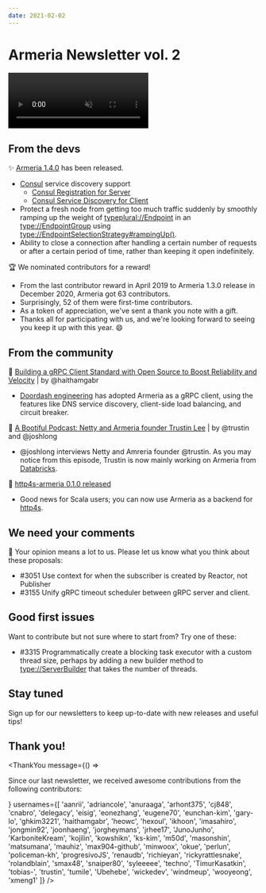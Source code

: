 ```yaml
---
date: 2021-02-02
---
```


# Armeria Newsletter vol. 2

<video class="hideOnReducedMotion" src="../../images/armeria.m4v" preload="none" autoplay muted loop style="width: 282px; height: 112px;">
  <img src="../../images/armeria.gif" loading="lazy" width="282" height="112" />
</video>

## From the devs

✨ [Armeria 1.4.0](/release-notes/1.4.0/) has been released.

- [Consul](https://consul.io/) service discovery support
  - [Consul Registration for Server](/docs/server-service-registration/#consul-based-service-registration-with-consulupdatinglistener)
  - [Consul Service Discovery for Client](/docs/client-service-discovery/#consul-based-service-discovery-with-consulendpointgroup)
- Protect a fresh node from getting too much traffic suddenly by smoothly ramping up the weight of
  <typeplural://Endpoint> in an <type://EndpointGroup> using <type://EndpointSelectionStrategy#rampingUp()>.
- Ability to close a connection after handling a certain number of requests or after a certain period of time,
  rather than keeping it open indefinitely.

<div style="float: right; max-width: 320px; margin-left: 1rem;">
  <TwitterTweetEmbed tweetId={'1337766539328712706'} />
</div>

🏆 We nominated contributors for a reward!

- From the last contributor reward in April 2019 to Armeria 1.3.0 release in December 2020,
  Armeria got 63 contributors. 
- Surprisingly, 52 of them were first-time contributors. 
- As a token of appreciation, we've sent a thank you note with a gift. 
- Thanks all for participating with us, and we're looking forward to seeing you keep it up with this year. 😄

## From the community

📝 [Building a gRPC Client Standard with Open Source to Boost Reliability and Velocity](https://doordash.engineering/2021/01/12/building-a-grpc-client-standard-with-open-source/) | by @haithamgabr

- [Doordash engineering](https://doordash.engineering/) has adopted Armeria as a gRPC client, using the features
  like DNS service discovery, client-side load balancing, and circuit breaker.

🎤 [A Bootiful Podcast: Netty and Armeria founder Trustin Lee](https://spring.io/blog/2021/01/07/a-bootiful-podcast-netty-and-armeria-founder-trustin-lee) | by @trustin and @joshlong

- @joshlong interviews Netty and Amreria founder @trustin. As you may notice from this episode,
  Trustin is now mainly working on Armeria from [Databricks](https://databricks.com/).

🚀 [http4s-armeria 0.1.0 released](https://github.com/http4s/http4s-armeria)

- Good news for Scala users; you can now use Armeria as a backend for [http4s](https://http4s.org/).

## We need your comments

🤔 Your opinion means a lot to us. Please let us know what you think about these proposals:

- #3051 Use context for when the subscriber is created by Reactor, not Publisher
- #3155 Unify gRPC timeout scheduler between gRPC server and client.

## Good first issues

Want to contribute but not sure where to start from? Try one of these:

- #3315 Programmatically create a blocking task executor with a custom thread size,
  perhaps by adding a new builder method to <type://ServerBuilder> that takes the number of threads.

## Stay tuned

Sign up for our newsletters to keep up-to-date with new releases and useful tips!

<div style="max-width: 320px; margin-top: 0.5rem;">
  <Mailchimp />
</div>

## Thank you!

<ThankYou
  message={() => <p>Since our last newsletter, we received awesome contributions from the following contributors:</p>}
  usernames={[
    'aanrii',
    'adriancole',
    'anuraaga',
    'arhont375',
    'cj848',
    'cnabro',
    'delegacy',
    'eisig',
    'eonezhang',
    'eugene70',
    'eunchan-kim',
    'gary-lo',
    'ghkim3221',
    'haithamgabr',
    'heowc',
    'hexoul',
    'ikhoon',
    'imasahiro',
    'jongmin92',
    'joonhaeng',
    'jorgheymans',
    'jrhee17',
    'JunoJunho',
    'KarboniteKream',
    'kojilin',
    'kowshikn',
    'ks-kim',
    'm50d',
    'masonshin',
    'matsumana',
    'mauhiz',
    'max904-github',
    'minwoox',
    'okue',
    'perlun',
    'policeman-kh',
    'progresivoJS',
    'renaudb',
    'richieyan',
    'rickyrattlesnake',
    'rolandblain',
    'smax48',
    'snaiper80',
    'syleeeee',
    'techno',
    'TimurKasatkin',
    'tobias-',
    'trustin',
    'tumile',
    'Ubehebe',
    'wickedev',
    'windmeup',
    'wooyeong',
    'xmeng1'
  ]}
/>
